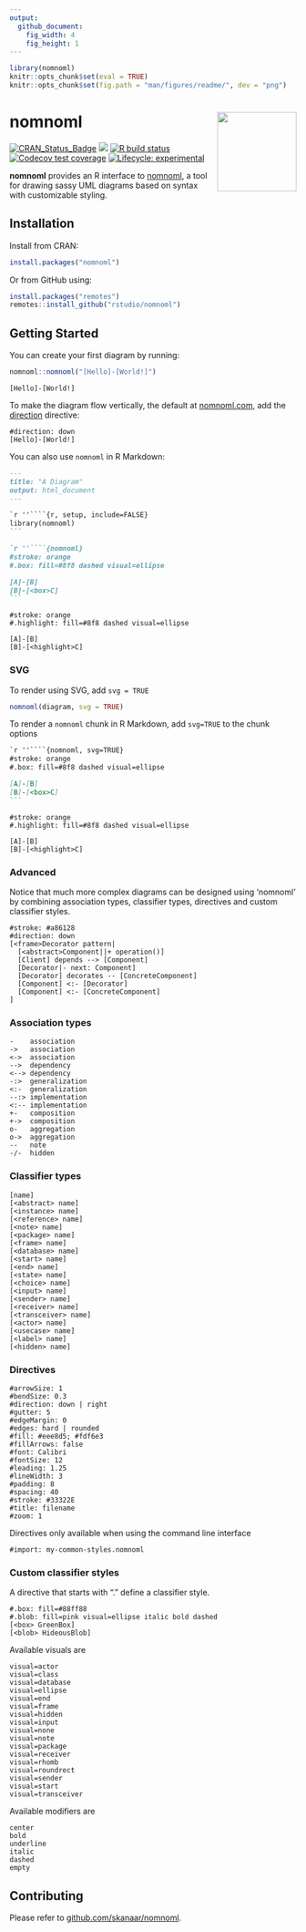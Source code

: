 ```yaml
---
output:
  github_document:
    fig_width: 4
    fig_height: 1
---
```


```r
library(nomnoml)
knitr::opts_chunk$set(eval = TRUE)
knitr::opts_chunk$set(fig.path = "man/figures/readme/", dev = "png")
```

# nomnoml <img src='man/figures/logo.svg' align="right" height="139" />

<!-- badges: start -->
[![CRAN_Status_Badge](https://www.r-pkg.org/badges/version/nomnoml)](https://cran.r-project.org/package=nomnoml) <a href="https://www.r-pkg.org/pkg/nomnoml"><img src="https://cranlogs.r-pkg.org/badges/nomnoml?color=brightgreen" style=""></a>
[![R build status](https://github.com/rstudio/nomnoml/workflows/R-CMD-check/badge.svg)](https://github.com/rstudio/nomnoml/actions)
[![Codecov test coverage](https://codecov.io/gh/rstudio/nomnoml/branch/master/graph/badge.svg)](https://codecov.io/gh/rstudio/nomnoml?branch=master)
[![Lifecycle: experimental](https://img.shields.io/badge/lifecycle-experimental-orange.svg)](https://www.tidyverse.org/lifecycle/#experimental)
<!-- badges: end -->


**nomnoml** provides an R interface to [nomnoml](https://www.nomnoml.com/), a tool for drawing sassy UML diagrams based on syntax with customizable styling.

## Installation

Install from CRAN:

```r
install.packages("nomnoml")
```

Or from GitHub using:

```r
install.packages("remotes")
remotes::install_github("rstudio/nomnoml")
```

## Getting Started

You can create your first diagram by running:

```r
nomnoml::nomnoml("[Hello]-[World!]")
```


```nomnoml
[Hello]-[World!]
```

To make the diagram flow vertically, the default at [nomnoml.com](https://www.nomnoml.com/), add the [direction](https://github.com/rstudio/nomnoml/issues/5) directive:

```nomnoml
#direction: down
[Hello]-[World!]
```

You can also use `nomnoml` in R Markdown:

````markdown
---
title: "A Diagram"
output: html_document
---

`r ''````{r, setup, include=FALSE}
library(nomnoml)
```

`r ''````{nomnoml}
#stroke: orange
#.box: fill=#8f8 dashed visual=ellipse

[A]-[B]
[B]-[<box>C]
```
````

```nomnoml
#stroke: orange
#.highlight: fill=#8f8 dashed visual=ellipse

[A]-[B]
[B]-[<highlight>C]
```

### SVG

To render using SVG, add `svg = TRUE`


```r
nomnoml(diagram, svg = TRUE)
```


To render a `nomnoml` chunk in R Markdown, add `svg=TRUE` to the chunk options


````markdown
`r ''````{nomnoml, svg=TRUE}
#stroke: orange
#.box: fill=#8f8 dashed visual=ellipse

[A]-[B]
[B]-[<box>C]
```
````


```nomnoml
#stroke: orange
#.highlight: fill=#8f8 dashed visual=ellipse

[A]-[B]
[B]-[<highlight>C]
```


### Advanced

Notice that much more complex diagrams can be designed using 'nomnoml' by
combining association types, classifier types, directives and custom 
classifier styles.

```nomnoml
#stroke: #a86128
#direction: down
[<frame>Decorator pattern|
  [<abstract>Component||+ operation()]
  [Client] depends --> [Component]
  [Decorator|- next: Component]
  [Decorator] decorates -- [ConcreteComponent]
  [Component] <:- [Decorator]
  [Component] <:- [ConcreteComponent]
]
```

### Association types

    -    association
    ->   association
    <->  association
    -->  dependency
    <--> dependency
    -:>  generalization
    <:-  generalization
    --:> implementation
    <:-- implementation
    +-   composition
    +->  composition
    o-   aggregation
    o->  aggregation
    --   note
    -/-  hidden

### Classifier types

    [name]
    [<abstract> name]
    [<instance> name]
    [<reference> name]
    [<note> name]
    [<package> name]
    [<frame> name]
    [<database> name]
    [<start> name]
    [<end> name]
    [<state> name]
    [<choice> name]
    [<input> name]
    [<sender> name]
    [<receiver> name]
    [<transceiver> name]
    [<actor> name]
    [<usecase> name]
    [<label> name]
    [<hidden> name]

### Directives

    #arrowSize: 1
    #bendSize: 0.3
    #direction: down | right
    #gutter: 5
    #edgeMargin: 0
    #edges: hard | rounded
    #fill: #eee8d5; #fdf6e3
    #fillArrows: false
    #font: Calibri
    #fontSize: 12
    #leading: 1.25
    #lineWidth: 3
    #padding: 8
    #spacing: 40
    #stroke: #33322E
    #title: filename
    #zoom: 1

Directives only available when using the command line interface

    #import: my-common-styles.nomnoml

### Custom classifier styles

A directive that starts with "." define a classifier style.

    #.box: fill=#88ff88
    #.blob: fill=pink visual=ellipse italic bold dashed
    [<box> GreenBox]
    [<blob> HideousBlob]

Available visuals are

    visual=actor
    visual=class
    visual=database
    visual=ellipse
    visual=end
    visual=frame
    visual=hidden
    visual=input
    visual=none
    visual=note
    visual=package
    visual=receiver
    visual=rhomb
    visual=roundrect
    visual=sender
    visual=start
    visual=transceiver

Available modifiers are

    center
    bold
    underline
    italic
    dashed
    empty

## Contributing

Please refer to [github.com/skanaar/nomnoml](https://github.com/skanaar/nomnoml).
